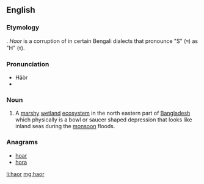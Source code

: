 ==English==
{{wikipedia}}

===Etymology===
{{etyl|bn|en}} {{m|bn|হাওর|sc=Beng|tr=sagor||sea}}. ''Haor'' is a corruption of {{m|bn|sagor}} in certain Bengali dialects that pronounce "S" (স) as "H" (হ).

===Pronunciation===
* Hāòr
* {{IPA|hɑːɒɹ|lang=en}}

===Noun===
{{en-noun}}

# A [[marshy]] [[wetland]] [[ecosystem]] in the north eastern part of [[Bangladesh]] which physically is a bowl or saucer shaped depression that looks like inland seas during the [[monsoon]] floods.

===Anagrams===
* [[hoar#English|hoar]]
* [[hora#English|hora]]

[[li:haor]]
[[mg:haor]]